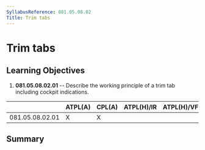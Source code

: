 ```yaml
---
SyllabusReference: 081.05.08.02
Title: Trim tabs
---
```


# Trim tabs

## Learning Objectives

1.  **081.05.08.02.01** -- Describe the working principle of a trim tab including
    cockpit indications.

|                 | ATPL(A) | CPL(A) | ATPL(H)/IR | ATPL(H)/VFR | CPL(H) | IR  | CBIR(A) |
| --------------- | ------- | ------ | ---------- | ----------- | ------ | --- | ------- |
| 081.05.08.02.01 | X       | X      |            |             |        |     |         |

## Summary
